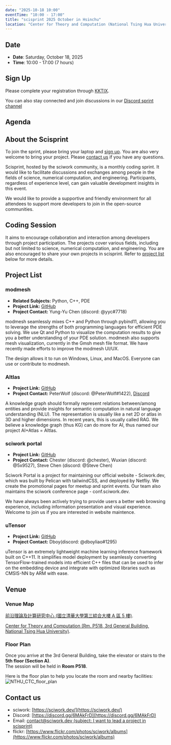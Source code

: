 ```yaml
---
date: "2025-10-18 10:00"
eventTime: "10:00 - 17:00"
title: "scisprint 2025 October in Hsinchu"
location: "Center for Theory and Computation (National Tsing Hua University)"
---
```


## Date

- **Date**: Saturday, October 18, 2025
- **Time**: 10:00 - 17:00 (7 hours)

## Sign Up

Please complete your registration through [KKTIX](https://sciwork.kktix.cc/events/scisprint-202510-hsinchu).

<RegistrationButton 
  url="https://sciwork.kktix.cc/events/scisprint-202510-hsinchu" 
  text="Sign Up on KKTIX"
/>

You can also stay connected and join discussions in our [Discord sprint channel](https://discord.gg/gMkDTm63Xy)

## Agenda

<AgendaTable>
  <AgendaTable.Row time="10:00 - 10:30">
    <AgendaTable.Topic title="Arrival and Seating (Confirmation of registration
  information)" />
  </AgendaTable.Row>
  <AgendaTable.Row time="10:30 - 11:00">
    <AgendaTable.Topic title="Project Introduction" />
  </AgendaTable.Row>
  <AgendaTable.Row time="11:00 - 12:00">
    <AgendaTable.Topic title="Coding Session 1" />
  </AgendaTable.Row>
  <AgendaTable.Row time="12:00 - 13:30">
    <AgendaTable.Topic title="Lunch Break" />
  </AgendaTable.Row>
  <AgendaTable.Row time="13:30 - 14:30">
    <AgendaTable.Topic title="Coding Session 2" />
  </AgendaTable.Row>
  <AgendaTable.Row time="14:30 - 15:30">
    <AgendaTable.Topic title="Group Discussion" />
  </AgendaTable.Row>
  <AgendaTable.Row time="15:30 - 16:30">
    <AgendaTable.Topic title="Final Sprint" />
  </AgendaTable.Row>
  <AgendaTable.Row time="16:30 - 17:00">
    <AgendaTable.Topic title="Project Summary & Closing" />
  </AgendaTable.Row>
</AgendaTable>


## About the Scisprint

To join the sprint, please bring your laptop and [sign up](#sign-up).
You are also very welcome to bring your project. Please [contact
us](#contact-us) if you have any questions.

Scisprint, hosted by the sciwork community, is a monthly coding sprint.
It would like to facilitate discussions and exchanges among people in
the fields of science, numerical computation, and engineering.
Participants, regardless of experience level, can gain valuable
development insights in this event.

We would like to provide a supportive and friendly environment for all
attendees to support more developers to join in the open-source
communities.

## Coding Session

It aims to encourage collaboration and interaction among developers
through project participation. The projects cover various fields,
including but not limited to science, numerical computation, and
engineering. You are also encouraged to share your own projects in
scisprint. Refer to [project list](#project-list) below for more
details.

## Project List

### modmesh

- **Related Subjects:** Python, C++, PDE
- **Project Link:** [GitHub](https://github.com/solvcon/modmesh)
- **Project Contact:** Yung-Yu Chen (discord: \@yyc#7718)

modmesh seamlessly mixes C++ and Python through pybind11, allowing you
to leverage the strengths of both programming languages for efficient
PDE solving. We use Qt and Python to visualize the computation results
to give you a better understanding of your PDE solution. modmesh also
supports mesh visualization, currently in the Gmsh mesh file format. We
have recently made efforts to improve the modmesh UI/UX.

The design allows it to run on Windows, Linux, and MacOS. Everyone can
use or contribute to modmesh.

### AItlas

- **Project Link:** [GitHub](https://github.com/Droidtown/AItlas)
- **Project Contact:** PeterWolf (discord: \@PeterWolf#1422),
  [Discord](https://discord.com/invite/tYq4qUY4)

A knowledge graph should formally represent relations between/among
entities and provide insights for semantic computation in natural
language understanding (NLU). The representation is usually like a net
2D or atlas in 3D and higher dimensions. In recent years, this is
usually called RAG. We believe a knowledge graph (thus KG) can do more
for AI, thus named our project AI+Atlas = AItlas.

### sciwork portal

- **Project Link:** [GitHub](https://github.com/sciwork/swportal)
- **Project Contact:** Chester (discord: \@chester), Wuxian (discord:
  \@5x9527), Steve Chen (discord: \@Steve Chen)

Sciwork Portal is a project for maintaining our official website -
Sciwork.dev, which was built by Pelican with tailwindCSS, and deployed
by Netfliy. We create the promotional pages for meetup and sprint
events. Our team also maintains the sciwork conference page -
conf.sciwork.dev.

We have always been actively trying to provide users a better web
browsing experience, including information presentation and visual
experience. Welcome to join us if you are interested in website
maintence.

### uTensor

- **Project Link:** [GitHub](https://github.com/uTensor/uTensor)
- **Project Contact:** Dboy(discord: \@dboyliao#1295)

uTensor is an extremely lightweight machine learning inference framework
built on C++11. It simplifies model deployment by seamlessly converting
TensorFlow-trained models into efficient C++ files that can be used to
infer on the embedding device and integrate with optimized libraries
such as CMSIS-NN by ARM with ease.


## Venue

### Venue Map

[前沿理論及計算研究中心 (國立清華大學第三綜合大樓 A 區 5
樓)](https://goo.gl/maps/EH2wWtkLQ8qLWd669).

[Center for Theory and Computation (Rm. P518, 3rd General Building,
National Tsing Hua University)](https://goo.gl/maps/4i2K2XvJqw2J42pv5).

<Map src="https://www.google.com/maps/embed?pb=!1m18!1m12!1m3!1d28976.98152829823!2d120.96353258312313!3d24.79125198152699!2m3!1f0!2f0!3f0!3m2!1i1024!2i768!4f13.1!3m3!1m2!1s0x3468360c81cfffe3%3A0xd7d529328f01b825!2z5ZyL56uL5riF6I-v5aSn5a2456ys5LiJ57ac5ZCI5aSn5qiT!5e0!3m2!1szh-TW!2stw!4v1662888048158!5m2!1szh-TW!2stw" />

### Floor Plan

Once you arrive at the 3rd General Building, take the elevator or stairs to the **5th floor (Section A)**.  
The session will be held in **Room P518**.  

Here is the floor plan to help you locate the room and nearby facilities:
![NTHU_CTC_floor_plan](/sprint/2025/NTHU_CTC_floor_plan.jpg)


## Contact us

- sciwork: [https://sciwork.dev/](https://sciwork.dev/)
- Discord: [https://discord.gg/6MAkFrD](https://discord.gg/6MAkFrD)
- Email: [contact@sciwork.dev (subject: I want to lead a project in
  scisprint)](mailto:contact@sciwork.dev?subject=[sciwork]%20I%20want%20to%20lead%20a%20project%20in%20scisprint)
- flickr: [https://www.flickr.com/photos/sciwork/albums](https://www.flickr.com/photos/sciwork/albums)
